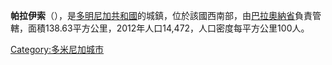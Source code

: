 {{Coord|18|0|N|71|10|W|display=title}}

'''帕拉伊索'''（{{lang-es|Paraíso}}），是[[多明尼加共和國|多明尼加共和國]]的城鎮，位於該國西南部，由[[巴拉奧納省|巴拉奧納省]]負責管轄，面積138.63平方公里，2012年人口14,472，人口密度每平方公里100人。

{{DominicanRepublic-geo-stub}}
[[Category:多米尼加城市|Category:多米尼加城市]]